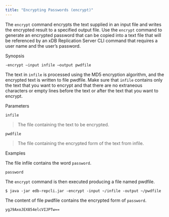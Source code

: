 ```yaml
---
title: "Encrypting Passwords (encrypt)"
---
```


<div id="encrypt_password" class="registered_link"></div>


The `encrypt` command encrypts the text supplied in an input file and writes the encrypted result to a specified output file. Use the `encrypt` command to generate an encrypted password that can be copied into a text file that will be referenced by an xDB Replication Server CLI command that requires a user name and the user’s password.

Synopsis

`-encrypt –input infile –output pwdfile`

The text in `infile` is processed using the MD5 encryption algorithm, and the encrypted text is written to file pwdfile. Make sure that `infile` contains only the text that you want to encrypt and that there are no extraneous characters or empty lines before the text or after the text that you want to encrypt.

Parameters

`infile`

> The file containing the text to be encrypted.

`pwdfile`

> The file containing the encrypted form of the text from infile.

Examples

The file infile contains the word `password`.

`password`

The `encrypt` command is then executed producing a file named pwdfile.

`$ java -jar edb-repcli.jar -encrypt -input ~/infile -output ~/pwdfile`

The content of file pwdfile contains the encrypted form of `password`.

`ygJ9AxoJEX854elcVIJPTw==`
